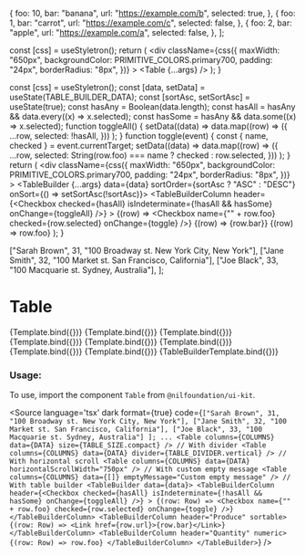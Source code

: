 
<Meta
    title="Data display/Table"
    component={Table}
/>

  {
    foo: 10,
    bar: "banana",
    url: "https://example.com/b",
    selected: true,
  },
  {
    foo: 1,
    bar: "carrot",
    url: "https://example.com/c",
    selected: false,
  },
  {
    foo: 2,
    bar: "apple",
    url: "https://example.com/a",
    selected: false,
  },
];

  const [css] = useStyletron();
  return (
    <div
      className={css({
        maxWidth: "650px",
        backgroundColor: PRIMITIVE_COLORS.primary700,
        padding: "24px",
        borderRadius: "8px",
      })}
    >
      <Table {...args} />
    </div>
  );
}

  const [css] = useStyletron();
  const [data, setData] = useState(TABLE_BUILDER_DATA);
  const [sortAsc, setSortAsc] = useState(true);
  const hasAny = Boolean(data.length);
  const hasAll = hasAny && data.every((x) => x.selected);
  const hasSome = hasAny && data.some((x) => x.selected);
  function toggleAll() {
    setData((data) =>
      data.map((row) => ({
        ...row,
        selected: !hasAll,
      }))
    );
  }
  function toggle(event) {
    const { name, checked } = event.currentTarget;
    setData((data) =>
      data.map((row) => ({
        ...row,
        selected: String(row.foo) === name ? checked : row.selected,
      }))
    );
  }
  return (
    <div
      className={css({
        maxWidth: "650px",
        backgroundColor: PRIMITIVE_COLORS.primary700,
        padding: "24px",
        borderRadius: "8px",
      })}
    >
      <TableBuilder {...args} data={data} sortOrder={sortAsc ? "ASC" : "DESC"} onSort={() => setSortAsc(!sortAsc)}>
        <TableBuilderColumn
          header={<Checkbox checked={hasAll} isIndeterminate={!hasAll && hasSome} onChange={toggleAll} />}
        >
          {(row) => <Checkbox name={"" + row.foo} checked={row.selected} onChange={toggle} />}
        </TableBuilderColumn>
        <TableBuilderColumn header="Produce" sortable>
          {(row) => <Link href={row.url}>{row.bar}</Link>}
        </TableBuilderColumn>
        <TableBuilderColumn header="Quantity" numeric>
          {(row) => row.foo}
        </TableBuilderColumn>
      </TableBuilder>
    </div>
  );
}

  ["Sarah Brown", 31, "100 Broadway st. New York City, New York"],
  ["Jane Smith", 32, "100 Market st. San Francisco, California"],
  ["Joe Black", 33, "100 Macquarie st. Sydney, Australia"],
];

# Table


<Canvas isColumn>
  <Story name="Compact" args={{columns: COLUMNS, data: DATA, size: TABLE_SIZE.compact}}>
    {Template.bind({})}
  </Story>
  <Story name="Default" args={{columns: COLUMNS, data: DATA, size: TABLE_SIZE.default}}>
    {Template.bind({})}
  </Story>
  <Story name="Spacious" args={{columns: COLUMNS, data: DATA, size: TABLE_SIZE.spacious}}>
    {Template.bind({})}
  </Story>
  <Story name="Vertical Divider" args={{columns: COLUMNS, data: DATA, divider: TABLE_DIVIDER.vertical}}>
    {Template.bind({})}
  </Story>
  <Story name="Grid Divider" args={{columns: COLUMNS, data: DATA, divider: TABLE_DIVIDER.grid}}>
    {Template.bind({})}
  </Story>
  <Story name="Clean Divider" args={{columns: COLUMNS, data: DATA, divider: TABLE_DIVIDER.clean}}>
    {Template.bind({})}
  </Story>
  <Story name="With Horizontal Scroll" args={{columns: COLUMNS, data: DATA, horizontalScrollWidth: "750px"}}>
    {Template.bind({})}
  </Story>
  <Story name="Empty message" args={{columns: COLUMNS, data: [], emptyMessage: "Custom empty message"}}>
    {Template.bind({})}
  </Story>
  <Story name="Table Builder" args={{}}>
    {TableBuilderTemplate.bind({})}
  </Story>
</Canvas>

<ArgsTable of={Table} />

### Usage:

To use, import the component `Table` from `@nilfoundation/ui-kit`.

<Source
  language='tsx'
  dark
  format={true}
  code={`
          ["Sarah Brown", 31, "100 Broadway st. New York City, New York"],
          ["Jane Smith", 32, "100 Market st. San Francisco, California"],
          ["Joe Black", 33, "100 Macquarie st. Sydney, Australia"]
        ];
        ...
        <Table columns={COLUMNS} data={DATA} size={TABLE_SIZE.compact} />
        // With divider
        <Table columns={COLUMNS} data={DATA} divider={TABLE_DIVIDER.vertical} />
        // With horizontal scroll
        <Table columns={COLUMNS} data={DATA} horizontalScrollWidth="750px" />
        // With custom empty message
        <Table columns={COLUMNS} data={[]} emptyMessage="Custom empty message" />
        // With table builder
        <TableBuilder data={data}>
          <TableBuilderColumn
            header={<Checkbox checked={hasAll} isIndeterminate={!hasAll && hasSome} onChange={toggleAll} />}
          >
            {(row: Row) => <Checkbox name={"" + row.foo} checked={row.selected} onChange={toggle} />}
          </TableBuilderColumn>
          <TableBuilderColumn header="Produce" sortable>
            {(row: Row) => <Link href={row.url}>{row.bar}</Link>}
          </TableBuilderColumn>
          <TableBuilderColumn header="Quantity" numeric>
            {(row: Row) => row.foo}
          </TableBuilderColumn>
        </TableBuilder>
  `}
/>

